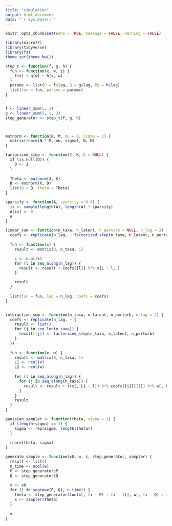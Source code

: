 ```yaml
---
title: "simulation"
output: html_document
date: "`r Sys.Date()`"
---
```


```r
knitr::opts_chunk$set(echo = TRUE, message = FALSE, warning = FALSE)
```

```r
library(microTF)
library(tidyverse)
library(fs)
theme_set(theme_bw())
```

```r
step_t <- function(f, g, h) {
  fun <- function(x, w, z) {
    f(x) + g(w) + h(x, w)
  }
  params <- list(P = f$lag, Q = g$lag, PQ = h$lag)
  list(fun = fun, params = params)
}


f <- linear_sum(5, 1)
g <- linear_sum(5, 1, 2)
step_generator <- step_t(f, g, h)



matnorm <- function(N, M, mu = 0, sigma = 1) {
  matrix(rnorm(N * M, mu, sigma), N, M)
}

factorized_step <- function(J, K, D = NULL) {
  if (is.null(D)) {
    D <- J
  }
  
  Theta <- matnorm(J, K)
  B <- matnorm(K, D)
  list(B = B, Theta = Theta)
}

sparsify <- function(A, sparsity = 0.8) {
  ix <- sample(length(A), length(A) * sparsity)
  A[ix] <- 0
  A
}

linear_sum <- function(n_taxa, n_latent, n_perturb = NULL, n_lag = 2) {
  coefs <- replicate(n_lag, ~ factorized_step(n_taxa, n_latent, n_perturb))
  
  fun <- function(x) {
    result <- matrix(0, n_taxa, 1)

    L <- ncol(x)
    for (l in seq_along(n_lag)) {
      result <- result + coefs[[l]] %*% x[L - l, ]
    }

    result
  }
  
  list(fun = fun, lag = n_lag, coefs = coefs)
}


interaction_sum <- function(n_taxa, n_latent, n_perturb, n_lag = 2) {
  coefs <- replicate(n_lag, ~ {
    result <- list()
    for (j in seq_len(n_taxa)) {
      result[[j]] <- factorized_step(n_taxa, n_latent, n_perturb)
    }
  })
  
  fun <- function(x, w) {
    result <- matrix(0, n_taxa, 1)
    L1 <- ncol(x) 
    L2 <- ncol(w)
    
    for (l in seq_along(n_lag)) {
      for (j in seq_along(n_taxa)) {
        result <- result + t(x[, L1 - l]) %*% coefs[[j]][[l]] %*% w[, L2 - l]
      }
    }
    result
  }
}

gaussian_sampler <- function(theta, sigma = 1) {
  if (length(sigma) == 1) {
    sigma <- rep(sigma, length(theta))
  }
  
  rnorm(theta, sigma)
}

generate_sample <- function(x0, w, z, step_generator, sampler) {
  result <- list()
  n_time <- ncol(w)
  P <- step_generator$P
  Q <- step_generator$Q
  
  x <- x0
  for (i in seq(max(P, Q), n_time)) {
    theta <- step_generator$fun(x[, (i - P) : (i - 1)], w[, (i - Q) : i], z)
    x <- sampler(theta)
  }
  
  x
}








```

